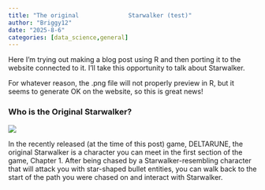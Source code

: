 ```yaml
---
title: "The original              Starwalker (test)"
author: "Briggy12"
date: "2025-8-6"
categories: [data_science,general]
---
```


Here I'm trying out making a blog post using R and then porting it to the website connected to it. I'll take this opportunity to talk about Starwalker.

For whatever reason, the .png file will not properly preview in R, but it seems to generate OK on the website, so this is great news!

### Who is the Original                  Starwalker?

![](/images/OIP.png)

In the recently released (at the time of this post) game, DELTARUNE, the original Starwalker is a character you can meet in the first section of the game, Chapter 1. After being chased by a Starwalker-resembling character that will attack you with star-shaped bullet entities, you can walk back to the start of the path you were chased on and interact with Starwalker.
